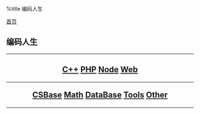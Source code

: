 %title 编码人生

[[../index|首页]]
==编码人生==
----
<center>
<h2>
[[cpp/index|C++]]
[[php/index|PHP]]
[[node/index|Node]]
[[web/index|Web]]
----
[[csbase/index|CSBase]]
[[math/index|Math]]
[[database/index|DataBase]]
[[tools/index|Tools]]
[[other/index|Other]]
</h2>
</center>
----
